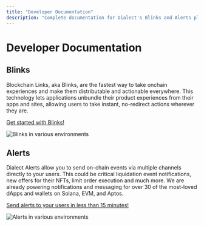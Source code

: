 ```yaml
---
title: "Developer Documentation"
description: "Complete documentation for Dialect's Blinks and Alerts platforms."
---
```


# Developer Documentation

## Blinks

Blockchain Links, aka Blinks, are the fastest way to take onchain experiences and make them distributable and actionable everywhere. This technology lets applications unbundle their product experiences from their apps and sites, allowing users to take instant, no-redirect actions wherever they are.

[Get started with Blinks!](../blinks)

![Blinks in various environments](https://res.cloudinary.com/dnxjhra4h/image/upload/f_auto,q_auto/dialect-docs/blinks-landing.png)
 
## Alerts

Dialect Alerts allow you to send on-chain events via multiple channels directly to your users. This could be critical liquidation event notifications, new offers for their NFTs, limit order execution and much more. We are already powering notifications and messaging for over 30 of the most-loved dApps and wallets on Solana, EVM, and Aptos.

[Send alerts to your users in less than 15 minutes!](../alerts)

![Alerts in various environments](https://res.cloudinary.com/dnxjhra4h/image/upload/f_auto,q_auto/dialect-docs/alerts-landing.png)